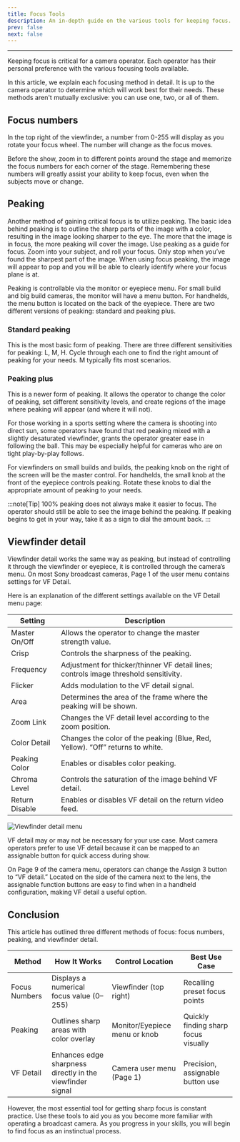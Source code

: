 ```yaml
---
title: Focus Tools
description: An in-depth guide on the various tools for keeping focus.
prev: false
next: false
---
```



---
Keeping focus is critical for a camera operator. Each operator has their personal preference with the various focusing tools available.

In this article, we explain each focusing method in detail. It is up to the camera operator to determine which will work best for their needs. These methods aren't mutually exclusive: you can use one, two, or all of them.

## Focus numbers
In the top right of the viewfinder, a number from 0-255 will display as you rotate your focus wheel. The number will change as the focus moves.

Before the show, zoom in to different points around the stage and memorize the focus numbers for each corner of the stage. Remembering these numbers will greatly assist your ability to keep focus, even when the subjects move or change.

## Peaking
Another method of gaining critical focus is to utilize peaking. The basic idea behind peaking is to outline the sharp parts of the image with a color, resulting in the image looking sharper to the eye. The more that the image is in focus, the more peaking will cover the image. Use peaking as a guide for focus. Zoom into your subject, and roll your focus. Only stop when you’ve found the sharpest part of the image. When using focus peaking, the image will appear to pop and you will be able to clearly identify where your focus plane is at. 

Peaking is controllable via the monitor or eyepiece menu. For small build and big build cameras, the monitor will have a menu button. For handhelds, the menu button is located on the back of the eyepiece. There are two different versions of peaking: standard and peaking plus. 

### Standard peaking
This is the most basic form of peaking. There are three different sensitivities for peaking: L, M, H. Cycle through each one to find the right amount of peaking for your needs. M typically fits most scenarios. 

### Peaking plus
This is a newer form of peaking. It allows the operator to change the color of peaking, set different sensitivity levels, and create regions of the image where peaking will appear (and where it will not).

For those working in a sports setting where the camera is shooting into direct sun, some operators have found that red peaking mixed with a slightly desaturated viewfinder, grants the operator greater ease in following the ball. This may be especially helpful for cameras who are on tight play-by-play follows. 

For viewfinders on small builds and builds, the peaking knob on the right of the screen will be the master control. For handhelds, the small knob at the front of the eyepiece controls peaking. Rotate these knobs to dial the appropriate amount of peaking to your needs. 

:::note[Tip]
100% peaking does not always make it easier to focus. The operator should still be able to see the image behind the peaking. If peaking begins to get in your way, take it as a sign to dial the amount back. 
:::

## Viewfinder detail
Viewfinder detail works the same way as peaking, but instead of controlling it through the viewfinder or eyepiece, it is controlled through the camera’s menu. On most Sony broadcast cameras, Page 1 of the user menu contains settings for VF Detail.

Here is an explanation of the different settings available on the VF Detail menu page:

| Setting        | Description                                                                 |
|--------------------|---------------------------------------------------------------------------------|
| Master On/Off      | Allows the operator to change the master strength value.                        |
| Crisp              | Controls the sharpness of the peaking.                                          |
| Frequency          | Adjustment for thicker/thinner VF detail lines; controls image threshold sensitivity. |
| Flicker            | Adds modulation to the VF detail signal.                                        |
| Area               | Determines the area of the frame where the peaking will be shown.               |
| Zoom Link          | Changes the VF detail level according to the zoom position.                     |
| Color Detail       | Changes the color of the peaking (Blue, Red, Yellow). “Off” returns to white.   |
| Peaking Color      | Enables or disables color peaking.                                              |
| Chroma Level       | Controls the saturation of the image behind VF detail.                          |
| Return Disable     | Enables or disables VF detail on the return video feed.                         |

![Viewfinder detail menu](https://raw.githubusercontent.com/Liberty-Broadcast-Experience/img/refs/heads/main/keeping-focus-1.png)


VF detail may or may not be necessary for your use case. Most camera operators prefer to use VF detail because it can be mapped to an assignable button for quick access during show. 

On Page 9 of the camera menu, operators can change the Assign 3 button to “VF detail.” Located on the side of the camera next to the lens, the assignable function buttons are easy to find when in a handheld configuration, making VF detail a useful option. 

## Conclusion
This article has outlined three different methods of focus: focus numbers, peaking, and viewfinder detail.

| Method       | How It Works                                             | Control Location             | Best Use Case                          |
|------------------|--------------------------------------------------------------|----------------------------------|--------------------------------------------|
| Focus Numbers    | Displays a numerical focus value (0–255)                     | Viewfinder (top right)           | Recalling preset focus points              |
| Peaking          | Outlines sharp areas with color overlay                      | Monitor/Eyepiece menu or knob    | Quickly finding sharp focus visually       |
| VF Detail        | Enhances edge sharpness directly in the viewfinder signal    | Camera user menu (Page 1)        | Precision, assignable button use |



However, the most essential tool for getting sharp focus is constant practice. Use these tools to aid you as you become more familiar with operating a broadcast camera. As you progress in your skills, you will begin to find focus as an instinctual process.